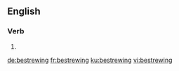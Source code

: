 ==English==

===Verb===
{{head|en|present participle}}

# {{present participle of|bestrew|lang=en|nocat=1}}

[[de:bestrewing]]
[[fr:bestrewing]]
[[ku:bestrewing]]
[[vi:bestrewing]]
